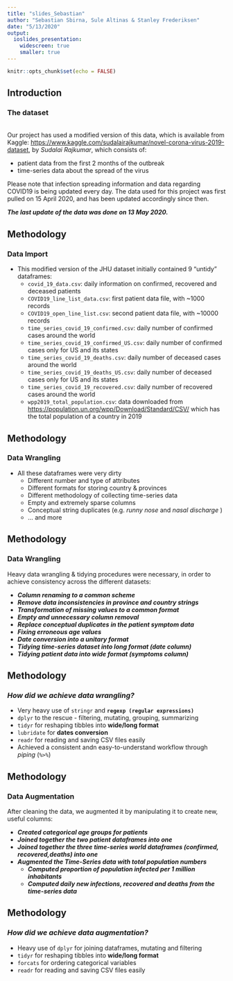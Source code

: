 ```yaml
---
title: "slides_Sebastian"
author: "Sebastian Sbirna, Sule Altinas & Stanley Frederiksen"
date: "5/13/2020"
output: 
  ioslides_presentation:
    widescreen: true
    smaller: true
---
```


```r
knitr::opts_chunk$set(echo = FALSE)
```

## Introduction
### The dataset
<br>
Our project has used a modified version of this data, which is available from Kaggle: <https://www.kaggle.com/sudalairajkumar/novel-corona-virus-2019-dataset>, by _Sudalai Rajkumar_, which consists of:

* patient data from the first 2 months of the outbreak 
* time-series data about the spread of the virus

Please note that infection spreading information and data regarding COVID19 is being updated every day. The data used for this project was first pulled on 15 April 2020, and has been updated accordingly since then. 

*__The last update of the data was done on 13 May 2020.__*


## Methodology
### Data Import

* This modified version of the JHU dataset initially contained 9 "untidy" dataframes:
  * `covid_19_data.csv`: daily information on confirmed, recovered and deceased patients
  * `COVID19_line_list_data.csv`: first patient data file, with ~1000 records
  * `COVID19_open_line_list.csv`: second patient data file, with ~10000 records
  * `time_series_covid_19_confirmed.csv`: daily number of confirmed cases around the world 
  * `time_series_covid_19_confirmed_US.csv`: daily number of confirmed cases only for US and its states
  * `time_series_covid_19_deaths.csv`: daily number of deceased cases around the world
  * `time_series_covid_19_deaths_US.csv`: daily number of deceased cases only for US and its states
  * `time_series_covid_19_recovered.csv`: daily number of recovered cases around the world
  * `wpp2019_total_population.csv`: data downloaded from <https://population.un.org/wpp/Download/Standard/CSV/> which has the total population of a country in 2019
  
  
## Methodology
### Data Wrangling

* All these dataframes were very dirty
  * Different number and type of attributes
  * Different formats for storing country & provinces
  * Different methodology of collecting time-series data
  * Empty and extremely sparse columns
  * Conceptual string duplicates (e.g. _runny nose_ and _nasal discharge_ )
  * ... and more
  
  
## Methodology
### Data Wrangling

Heavy data wrangling & tidying procedures were necessary, in order to achieve consistency across the different datasets:

* ___Column renaming to a common scheme___
* ___Remove data inconsistencies in province and country strings___
* ___Transformation of missing values to a common format___
* ___Empty and unnecessary column removal___
* ___Replace conceptual duplicates in the patient symptom data___
* ___Fixing erroneous age values___
* ___Date conversion into a unitary format___
* ___Tidying time-series dataset into long format (date column)___
* ___Tidying patient data into wide format (symptoms column)___
  
  
## Methodology
### _How did we achieve data wrangling?_
* Very heavy use of `stringr` and __`regexp (regular expressions)`__
* `dplyr` to the rescue - filtering, mutating, grouping, summarizing
* `tidyr` for reshaping tibbles into __wide/long format__
* `lubridate` for __dates conversion__
* `readr` for reading and saving CSV files easily
* Achieved a consistent andn easy-to-understand workflow through _piping_ (`%>%`)


## Methodology
### Data Augmentation

After cleaning the data, we augmented it by manipulating it to create new, useful columns:

* ___Created categorical age groups for patients___
* ___Joined together the two patient dataframes into one___
* ___Joined together the three time-series world dataframes (confirmed, recovered,deaths) into one___
* ___Augmented the Time-Series data with total population numbers___
  * ___Computed proportion of population infected per 1 million inhabitants___
  * ___Computed daily new infections, recovered and deaths from the time-series data___
  
  
## Methodology
### _How did we achieve data augmentation?_
* Heavy use of `dplyr` for joining dataframes, mutating and filtering
* `tidyr` for reshaping tibbles into __wide/long format__
* `forcats` for ordering categorical variables
* `readr` for reading and saving CSV files easily